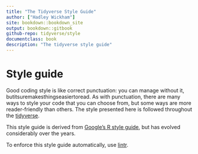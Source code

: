 ```yaml
--- 
title: "The Tidyverse Style Guide"
author: ["Hadley Wickham"]
site: bookdown::bookdown_site
output: bookdown::gitbook
github-repo: tidyverse/style
documentclass: book
description: "The tidyverse style guide"
---
```


# Style guide {#style}

Good coding style is like correct punctuation: you can manage without it, butitsuremakesthingseasiertoread. As with punctuation, there are many ways to style your code that you can choose from, but some ways are more reader-friendly than others. The style presented here is followed throughout the [tidyverse](http://tidyverse.org). 

This style guide is derived from [Google's R style guide](https://google.github.io/styleguide/Rguide.xml), but has evolved considerably over the years.

To enforce this style guide automatically, use [lintr](https://github.com/jimhester/lintr). 